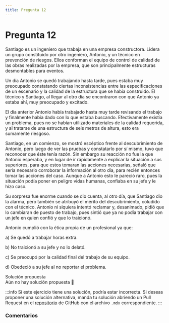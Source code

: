 ```yaml
---
title: Pregunta 12
---
```



# Pregunta 12

<div className="exercise">
Santiago es un ingeniero que trabaja en una empresa constructora. Lidera un grupo constituido por otro ingeniero, Antonio, y un técnico en prevención de riesgos. Ellos conforman el equipo de control de calidad de las obras realizadas por la empresa, que son principalmente estructuras desmontables para eventos.

Un día Antonio se quedó trabajando hasta tarde, pues estaba muy preocupado constatando ciertas inconsistencias entre las especificaciones de un escenario y la calidad de la estructura que se había construido. El técnico y Santiago, al llegar al otro día se encontraron con que Antonio ya estaba ahí, muy preocupado y excitado.

El día anterior Antonio había trabajado hasta muy tarde revisando el trabajo y finalmente había dado con lo que estaba buscando. Efectivamente existía un problema, pues no se habían utilizado materiales de la calidad requerida, y al tratarse de una estructura de seis metros de altura, esto era sumamente riesgoso.

Santiago, en un comienzo, se mostró escéptico frente al descubrimiento de Antonio, pero luego de ver las pruebas y constatarlo por sí mismo, tuvo que reconocer que éste tenía razón. Sin embargo su reacción no fue la que Antonio esperaba, y en lugar de ir rápidamente a explicar la situación a sus superiores, para que estos tomaran las acciones necesarias, señaló que sería necesario corroborar la información al otro día, para recién entonces tomar las acciones del caso. Aunque a Antonio esto le pareció raro, pues la situación podía poner en peligro vidas humanas, confiaba en su jefe y le hizo caso.

Su sorpresa fue enorme cuando se dio cuenta, al otro día, que Santiago dio la alarma, pero también se atribuyó el mérito del descubrimiento, coludido con el técnico. Antonio ni siquiera intentó reclamar y, desanimado, pidió que lo cambiaran de puesto de trabajo, pues sintió que ya no podía trabajar con un jefe en quien confió y que lo traicionó.

Antonio cumplió con la ética propia de un profesional ya que:

a) Se quedó a trabajar horas extra.

b) No traicionó a su jefe y no lo delató.

c) Se preocupó por la calidad final del trabajo de su equipo.

d) Obedeció a su jefe al no reportar el problema.
</div>

<MDXDetails>
<summary>Solución propuesta</summary>

<div className="exercise">
Aún no hay solución propuesta 🥲
</div>

:::info
Si este ejercicio tiene una solución, podría estar incorrecta. Si deseas proponer una solución alternativa, manda tu solución abriendo
un Pull Request en el [repositorio](https://github.com/crow-rojas/apuntes-fundamentals/pulls) de GitHub con el archivo
`.mdx` correspondiente.
:::

</MDXDetails>

### Comentarios

<Disqus
  url="https://crow-rojas.github.io/apuntes-fundamentals/docs/engineering/ethics/exercises/2016-2/p12"
  identifier="docs/engineering/ethics/exercises/2016-2/p12"
  title="2016-2 Ética - Pregunta 12"
/>
